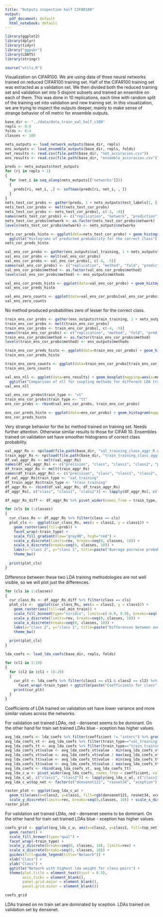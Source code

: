 ```yaml
---
title: "Outputs inspection half CIFAR100"
output:
  pdf_document: default
  html_notebook: default
---
```


```r
library(ggplot2)
library(dplyr)
library(tidyr)
library("ggpubr")
library(LDATS)
library(stringr)

source("utils.R")
```

Visualization on CIFAR100.
We are using data of three neural networks trained on reduced CIFAR100 training set. Half of the CIFAR100 training set was extracted as a validation set. We then divided both the reduced training set and validation set into 5 disjoint subsets and trained an ensemble on each of them. This was done in 10 replications, each time with random split of the training set into validation and new training set.
In this visualization, we are trying to inspect the outputs deeper, mainly to make sense of strange behavior of nll metric for ensemble outputs.

```r
base_dir <- "../data/data_train_val_half_c100"
repls <- 0:9
folds <- 0:4
classes <- 100

nets_outputs <- load_network_outputs(base_dir, repls)
ens_outputs <- load_ensemble_outputs(base_dir, repls, folds)
net_results <- read.csv(file.path(base_dir, "net_accuracies.csv"))
ens_results <- read.csv(file.path(base_dir, "ensemble_accuracies.csv"))
```


```r
preds <- nets_outputs$test_outputs
for (ri in repls + 1)
{
  for (net_i in seq_along(nets_outputs[["networks"]]))
  {
    preds[ri, net_i, ,] <- softmax(preds[ri, net_i, , ])
  }
}
nets_test_cor_probs <- gather(preds, 1 + nets_outputs$test_labels[1, ], 3, 4)
nets_test_cor_probs <- melt(nets_test_cor_probs)
nets_test_cor_probs <- nets_test_cor_probs[, c(-3, -4)]
names(nets_test_cor_probs) <- c("replication", "network", "prediction")
nets_test_cor_probs$network <- as.factor(nets_test_cor_probs$network)
levels(nets_test_cor_probs$network) <- nets_outputs$networks
```

```r
nets_cor_preds_histo <- ggplot(data=nets_test_cor_probs) + geom_histogram(mapping=aes(x=prediction), binwidth=0.01) +
  ggtitle("Histograms of predicted probability for the correct class") + facet_wrap(~network) + scale_y_log10()
nets_cor_preds_histo
```


```r
val_ens_cor_probs <- gather(ens_outputs$val_training, 1 + nets_outputs$test_labels[1, ], 4, 5)
val_ens_cor_probs <- melt(val_ens_cor_probs)
val_ens_cor_probs <- val_ens_cor_probs[, c(-4, -5)]
names(val_ens_cor_probs) <- c("replication", "method", "fold", "prediction")
val_ens_cor_probs$method <- as.factor(val_ens_cor_probs$method)
levels(val_ens_cor_probs$method) <- ens_outputs$methods
```

```r
val_ens_cor_preds_histo <- ggplot(data=val_ens_cor_probs) + geom_histogram(mapping=aes(x=prediction), binwidth=0.01) + facet_wrap(~method) + scale_y_log10() + ggtitle("Probabilities predicted for the correct class - ens trained on val")
val_ens_cor_preds_histo
```

```r
val_ens_zero_counts <- ggplot(data=val_ens_cor_probs[val_ens_cor_probs$prediction <= 0, ]) + geom_histogram(mapping=aes(x=method), stat="count") + ggtitle("Counts of subzero probabilities predicted for the correct class by coup m\nValidation training")
val_ens_zero_counts
```
No method produced probabilities zero of lesser for the correct class. 

```r
train_ens_cor_probs <- gather(ens_outputs$train_training, 1 + nets_outputs$test_labels[1, ], 4, 5)
train_ens_cor_probs <- melt(train_ens_cor_probs)
train_ens_cor_probs <- train_ens_cor_probs[, c(-4, -5)]
names(train_ens_cor_probs) <- c("replication", "method", "fold", "prediction")
train_ens_cor_probs$method <- as.factor(train_ens_cor_probs$method)
levels(train_ens_cor_probs$method) <- ens_outputs$methods
```


```r
train_ens_cor_preds_histo <- ggplot(data=train_ens_cor_probs) + geom_histogram(mapping=aes(x=prediction), binwidth=0.01) + facet_wrap(~method) + scale_y_log10() + ggtitle("Probabilities predicted for the correct class - ens trained on train")
train_ens_cor_preds_histo
```


```r
train_ens_zero_counts <- ggplot(data=train_ens_cor_probs[train_ens_cor_probs$prediction <= 0, ]) + geom_histogram(mapping=aes(x=method), stat="count") + ggtitle("Counts of subzero probabilities predicted for the correct class by coup m\nTrain training")
train_ens_zero_counts
```

```r
val_ens_nll <- ggplot(data=ens_results) + geom_boxplot(mapping=aes(x=method, y=nll)) + facet_wrap(~train_set) +
  ggtitle("Comparison of nll for coupling methods for different LDA train methodologies")
val_ens_nll
```




```r
val_ens_cor_probs$train_type <- "vt"
train_ens_cor_probs$train_type <- "tt"
ens_cor_probs <- rbind(val_ens_cor_probs, train_ens_cor_probs)
```

```r
ens_cor_preds_histo <- ggplot(data=ens_cor_probs) + geom_histogram(mapping=aes(x=prediction), binwidth=0.01) + facet_grid(rows=vars(method), cols=vars(train_type)) + scale_y_log10() + ggtitle("Probabilities predicted for the correct class")
ens_cor_preds_histo
```
Very strange behavior for the bc method trained on training set. Needs further attention.
Otherwise similar results to those for CIFAR 10. Ensembles trained on validation set have smoother histograms of correct class probability.

```r
val_aggr_Rs <- np$load(file.path(base_dir, "val_training_class_aggr_R.npy"))
train_aggr_Rs <- np$load(file.path(base_dir, "train_training_class_aggr_R.npy"))
df_val_aggr_Rs <- melt(val_aggr_Rs)
names(df_val_aggr_Rs) <- c("precision", "class", "class1", "class2", "prob")
df_train_aggr_Rs <- melt(train_aggr_Rs)
names(df_train_aggr_Rs) <- c("precision", "class", "class1", "class2", "prob")
df_val_aggr_Rs$train_type <- "val_training"
df_train_aggr_Rs$train_type <- "train_training"
df_aggr_Rs <- rbind(df_val_aggr_Rs, df_train_aggr_Rs)
df_aggr_Rs[, c("class", "class1", "class2")] <- lapply(df_aggr_Rs[, c("class", "class1", "class2")], as.factor)

df_aggr_Rs_diff <- df_aggr_Rs %>% pivot_wider(names_from = train_type, values_from = prob) %>% mutate(val_min_train = val_training - train_training)
```

```r
for (cls in 1:classes)
{
  cur_class_Rs <- df_aggr_Rs %>% filter(class == cls)
  plot_cls <-  ggplot(cur_class_Rs, aes(x = class2, y = class1)) + 
    geom_raster(aes(fill=prob)) + 
    facet_wrap(~train_type) +
    scale_fill_gradient(low="grey90", high="red") +
    scale_y_discrete(limits=rev, breaks=seq(0, classes, 10)) +
    scale_x_discrete(breaks=seq(0, classes, 10)) +
    labs(x="class 2", y="class 1", title=paste("Average pairwise probabilities - class ", cls)) +
    theme_bw()
  
  print(plot_cls)
}
```

Difference between these two LDA training methodologies are not well visible, so we will plot just the differences.

```r
for (cls in 1:classes)
{
  cur_class_Rs <- df_aggr_Rs_diff %>% filter(class == cls)
  plot_cls <-  ggplot(cur_class_Rs, aes(x = class2, y = class1)) + 
    geom_raster(aes(fill=val_min_train)) + 
    scale_fill_binned(type="viridis", limits=c(-0.9, 0.9), breaks=seq(-.8, .8, .4), name="vt minus tt") +
    scale_y_discrete(limits=rev, breaks=seq(0, classes, 10)) +
    scale_x_discrete(breaks=seq(0, classes, 10)) +
    labs(x="class 2", y="class 1", title=paste("Differences between average pairwise probabilities - class ", cls)) +
    theme_bw()
  
  print(plot_cls)
}
```



```r
lda_coefs <- load_lda_coefs(base_dir, repls, folds)
```
```r
for (cl1 in 1:19)
{
  for (cl2 in (cl1 + 1):20)
  {
    cur_plt <- lda_coefs %>% filter(class1 == cl1 & class2 == cl2) %>% ggplot() + geom_boxplot(aes(x=coefficient, y=value)) +
      facet_wrap(~train_type) + ggtitle(paste("Coefficients for class", cl1, "vs", cl2))
    print(cur_plt)
  }
}
```
Coefficients of LDA trained on validation set have lower variance and more similar values across the networks.


For validation set trained LDAs, red - densenet seems to be dominant. On the other hand for train set trained LDAs blue - xception has higher values.

```r
avg_lda_coefs <- lda_coefs %>% filter(coefficient != "interc") %>% group_by(class1, class2, precision, train_type, coefficient) %>% summarise( value = mean(value)) %>% ungroup()
avg_lda_coefs_vt <- avg_lda_coefs %>% filter(train_type=="val_training")
avg_lda_coefs_tt <- avg_lda_coefs %>% filter(train_type=="train_training")
avg_lda_coefs_vt$value <- avg_lda_coefs_vt$value - min(avg_lda_coefs_vt$value)
avg_lda_coefs_vt$value <- avg_lda_coefs_vt$value / max(avg_lda_coefs_vt$value)
avg_lda_coefs_tt$value <- avg_lda_coefs_tt$value - min(avg_lda_coefs_tt$value)
avg_lda_coefs_tt$value <- avg_lda_coefs_tt$value / max(avg_lda_coefs_tt$value)
avg_lda_coefs <- rbind(avg_lda_coefs_vt, avg_lda_coefs_tt)
avg_lda_c_w <- pivot_wider(avg_lda_coefs, names_from = coefficient, values_from = value)
avg_lda_c_w[, c("class1", "class2")] <- lapply(avg_lda_c_w[, c("class1", "class2")], as.factor)
avg_lda_c_w$top_net <- factor(c("densenet121", "resnet34", "xception")[max.col(as.matrix(avg_lda_c_w[, c("densenet121", "resnet34", "xception")]))])
```

```r
raster_plot <- ggplot(avg_lda_c_w) + 
  geom_tile(aes(x=class2, y=class1, fill=rgb(densenet121, resnet34, xception))) +
  scale_y_discrete(limits=rev, breaks=seq(0,classes, 10)) + scale_x_discrete(breaks=seq(0,classes, 10)) + scale_fill_identity() + facet_wrap(~train_type) + ggtitle("RGB image formed from lda coefficients for networks densenet, resnet, xception")
raster_plot
```
For validation set trained LDAs, red - densenet seems to be dominant. On the other hand for train set trained LDAs blue - xception has higher values.

```r
coefs_grid <- ggplot(avg_lda_c_w, aes(x=class2, y=class1, fill=top_net)) + 
  geom_raster() + 
  scale_fill_brewer(type="qual") +
  facet_wrap(~train_type) +
  scale_y_discrete(breaks=seq(0, classes, 10), limits=rev) +
  scale_x_discrete(breaks=seq(0, classes, 10)) +
  guides(fill=guide_legend(title="Network")) +
  xlab("Class") + 
  ylab("Class") +
  ggtitle("Network with highest lda weight for class pairs") +
  theme(plot.title = element_text(hjust = 0.5),
        axis.ticks = element_blank(),
        panel.grid.major = element_blank(), 
        panel.grid.minor = element_blank())

coefs_grid
```

LDAs trained on nn train set are dominated by xception. LDAs trained on validation set by densenet.

